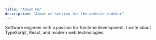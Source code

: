 ```yaml
---
title: "About Me"
description: "About me section for the website sidebar"
---
```


Software engineer with a passion for frontend development. I write about TypeScript, React, and modern web technologies. 